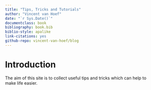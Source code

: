 ```yaml
--- 
title: "Tips, Tricks and Tutorials"
author: "Vincent van Hoef"
date: "`r Sys.Date()`"
documentclass: book
bibliography: book.bib
biblio-style: apalike
link-citations: yes
github-repo: vincent-van-hoef/blog
---
```


# Introduction

The aim of this site is to collect useful tips and tricks which can help to make life easier.

